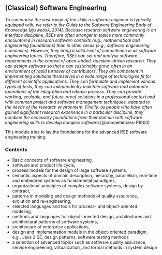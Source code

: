 ## (Classical) Software Engineering

_To summarise the vast range of the skills a software engineer is typically equipped with, we refer to the Guide to the Software Engineering Body of Knowledge [@swebok_2014]. Because research software engineering is an interface discipline, RSEs are often stronger in topics more commonly encountered in research software contexts (e.g., mathematical and engineering foundations) than in other areas (e.g., software engineering economics). However, they bring a solid level of competence in all software engineering topics. Therefore, RSEs can set and analyse software requirements in the context of open-ended, question-driven research. They can design software so that it can sustainably grow, often in an environment of rapid turnover of contributors. They are competent in implementing solutions themselves in a wide range of technologies fit for different scientific applications. They can formulate and implement various types of tests, they can independently maintain software and automate operations of the integration and release process. They can provide working, scalable, and future-proof solutions in a professional context and with common project and software management techniques, adapted to the needs of the research environment. Finally, as people who have often gained significant research experience in a particular discipline, they combine the necessary foundations from their domain with software engineering skills to develop complex software._[@competencies-F1000]

This module tries to lay the foundations for the advanced RSE software engineering training.

::: {#refs}
:::

### Contents
* Basic concepts of software engineering, 
* software and product life cycle, 
* process models for the design of large software systems,
* semantic aspects of domain description, hierarchy, parallelism, real-time and embedded systems as fundamental paradigms,
* organizational principles of complex software systems, design by contract, 
* patterns in modeling and design methods of quality assurance, evolution and re-engineering, 
* selected languages and tools for process- and object-oriented modeling,
* methods and languages for object-oriented design, architectures and architectural patterns of software systems,
* architecture of enterprise applications, 
* design and implementation models in the object-oriented paradigm, e.g., Java 2 SE, design patterns, software testing methods
* a selection of advanced topics such as software quality assurance, service engineering, virtualization, and formal methods in system design
